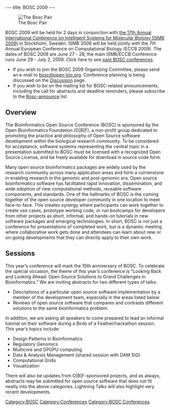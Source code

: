 ---
title: BOSC 2009
---

[[Image:Pear.png|The Bosc Pair]]

BOSC 2009 will be held for 2 days in conjunction with [http://www.iscb.org/ismbeccb2009/index.php the 17th Annual International Conference on Intelligent Systems for Molecular Biology (ISMB 2009)] in Stockholm, Sweden.  ISMB 2009 will  be held jointly with the 7th Annual European Conference on Computational Biology (ECCB 2009). The dates of BOSC 2009 are June 27 - 28; the main ISMB/ECCB Conference runs June 29 - July 2, 2009.  Click here to see [[Past BOSC conferences | past BOSC conferences]].

* If you wish to join the BOSC 2009 Organizing Committee, please send an e-mail to [mailto:bosc@open-bio.org bosc@open-bio.org].  Conference planning is being discussed on the [[Talk:BOSC_2009 | Discussion]] page.
* If you wish to be on the mailing list for BOSC-related announcements, including the call for abstracts and deadline reminders, please subscribe to the [http://lists.open-bio.org/mailman/listinfo/bosc-announce Bosc-announce] list.

== Overview ==
The Bioinformatics Open Source Conference (BOSC) is sponsored by the Open Bioinformatics Foundation (O|B|F), a non-profit group dedicated to promoting the practice and philosophy of Open Source software development within the biological research community. To be considered for acceptance, software systems representing the central topic in a presentation submitted to BOSC must be licensed with a recognized Open Source License, and be freely available for download in source code form.

Many open source bioinformatics packages are widely used by the research community across many application areas and form a cornerstone in enabling research in the genomic and post-genomic era. Open source bioinformatics software has facilitated rapid innovation, dissemination, and wide adoption of new computational methods, reusable software components, and standards. One of the hallmarks of BOSC is the coming together of the open source developer community in one location to meet face-to-face. This creates synergy where participants can work together to create use cases, prototype working code, or run bootcamps for developers from other projects as short, informal, and hands-on tutorials in new software packages and emerging technologies.  In short, BOSC is not just a conference for presentations of completed work, but is a dynamic meeting where collaborative work gets done and attendees can learn about new or on-going developments that they can directly apply to their own work.

== Sessions ==

This year’s conference will mark the 10th anniversary of BOSC.  To celebrate the special occasion, the theme of this year’s conference is “Looking Back and Looking Ahead:  Open Source Solutions to Grand Challenges in Bioinformatics.”  We are inviting abstracts for two different types of talks:
* Descriptions of a particular open source software implementation by a member of the development team, especially in the areas listed below
* Reviews of open source software that compares and contrasts different solutions to the same bioinformatics problem.
In addition, we are asking all speakers to come prepared to lead an informal tutorial on their software during a Birds of a Feather/hackathon session.  This year’s topics include:
* Design Patterns in Bioinformatics
* Regulatory Genomics
* Multicore and GPGPU computing
* Data & Analysis Management (shared session with DAM SIG)
* Computational Grids
* Visualization
There will also be updates from O|B|F-sponsored projects, and as always, abstracts may be submitted for open source software that does not fit neatly into the above categories.  Lightning Talks will also highlight very recent developments.


<!--===Open Source License Requirement===

The [[OBF|Open Bioinformatics Foundation]], which is the sole sponsor of BOSC, is dedicated to promoting the practice and philosophy of Open Source Software Development within the Biological Research Community. For this reason, in order to be considered for acceptance, any talk submitted to be presented at BOSC which concerns a specific software system to be used by the research community must be licensed with a recognized Open Source License, and be available for download by anyone using ftp, cvs/subversion, or as a tar/zip file from the Project Website.

See the following websites for further information:
* [http://www.opensource.org/licenses/ Recognized Open Source Licenses]
* [http://www.opensource.org/docs/definition.php Definition of the Open Source Philosophy]


The abstract should clearly state:
* The URL for the overall project web site
* The URL for accessing the code
* The particular Open Source License being used
-->

[[Category:BOSC]] [[Category:Conferences]]
[[Category:BOSC Conferences]]